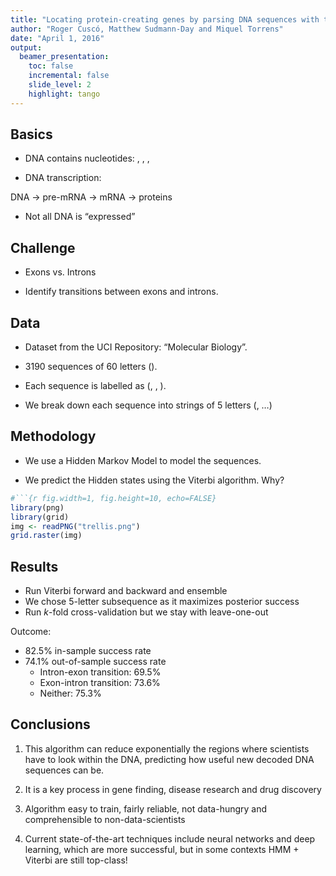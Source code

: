 ```yaml
---
title: "Locating protein-creating genes by parsing DNA sequences with the Viterbi algorithm"
author: "Roger Cuscó, Matthew Sudmann-Day and Miquel Torrens"
date: "April 1, 2016"
output:
  beamer_presentation:
    toc: false
    incremental: false
    slide_level: 2
    highlight: tango
---
```


## Basics

* DNA contains nucleotides: \texttt{A}, \texttt{C}, \texttt{G}, \texttt{T}

* DNA transcription:

DNA -> pre-mRNA -> mRNA -> proteins

* Not all DNA is "expressed"

## Challenge

* Exons vs. Introns

* Identify transitions between exons and introns.

## Data

* Dataset from the UCI Repository: "Molecular Biology".

* 3190 sequences of 60 letters (\texttt{AATGCCGTAT...}).

* Each sequence is labelled as (\texttt{EI}, \texttt{IE}, \texttt{N}).

* We break down each sequence into strings of 5 letters (\texttt{AAAA}, \texttt{ACGTT}...)


## Methodology

* We use a Hidden Markov Model to model the sequences.

* We predict the Hidden states using the Viterbi algorithm. Why?

```r
#```{r fig.width=1, fig.height=10, echo=FALSE}
library(png)
library(grid)
img <- readPNG("trellis.png")
grid.raster(img)
```

## Results

* Run Viterbi forward and backward and ensemble
* We chose 5-letter subsequence as it maximizes posterior success
* Run $k$-fold cross-validation but we stay with leave-one-out

Outcome:

* 82.5% in-sample success rate
* 74.1% out-of-sample success rate
    + Intron-exon transition: 69.5%
    + Exon-intron transition: 73.6%
    + Neither: 75.3%

## Conclusions

1. This algorithm can reduce exponentially the regions where scientists have to look within the DNA, predicting how useful new decoded DNA sequences can be.

2. It is a key process in gene finding, disease research and drug discovery

3. Algorithm easy to train, fairly reliable, not data-hungry and comprehensible to non-data-scientists

4. Current state-of-the-art techniques include neural networks and deep learning, which are more successful, but in some contexts HMM + Viterbi are still top-class!


